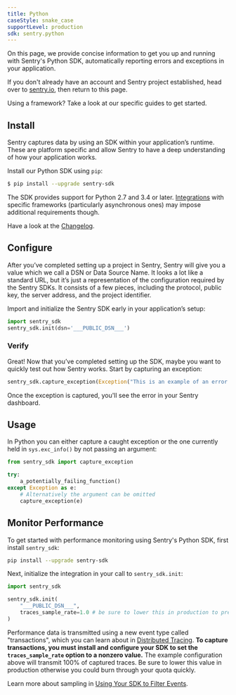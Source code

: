 ```yaml
---
title: Python
caseStyle: snake_case
supportLevel: production
sdk: sentry.python
---
```


On this page, we provide concise information to get you up and running with Sentry's Python SDK, automatically reporting errors and exceptions in your application.

<Note><markdown>

If you don't already have an account and Sentry project established, head over to [sentry.io](https://sentry.io/signup/), then return to this page.

</markdown></Note>

Using a framework? Take a look at our specific guides to get started.

<GuideGrid platform="python" />

## Install

Sentry captures data by using an SDK within your application’s runtime. These are platform specific and allow Sentry to have a deep understanding of how your application works.

Install our Python SDK using `pip`:

```bash
$ pip install --upgrade sentry-sdk
```

The SDK provides support for Python 2.7 and 3.4 or later. [Integrations](#integrations) with specific frameworks (particularly asynchronous ones) may impose additional requirements though.

<Alert level="info" title="Upgrading the SDK and want to understand what's new?"><markdown>

Have a look at the [Changelog](https://github.com/getsentry/sentry-python/releases).

</markdown></Alert>

## Configure

After you’ve completed setting up a project in Sentry, Sentry will give you a value which we call a DSN or Data Source Name. It looks a lot like a standard URL, but it’s just a representation of the configuration required by the Sentry SDKs. It consists of a few pieces, including the protocol, public key, the server address, and the project identifier.

Import and initialize the Sentry SDK early in your application’s setup:

```python
import sentry_sdk
sentry_sdk.init(dsn='___PUBLIC_DSN___')
```

### Verify

Great! Now that you’ve completed setting up the SDK, maybe you want to quickly test out how Sentry works. Start by capturing an exception:

```python
sentry_sdk.capture_exception(Exception("This is an example of an error message."))
```

Once the exception is captured, you'll see the error in your Sentry dashboard.

## Usage

In Python you can either capture a caught exception or the one currently held in `sys.exc_info()` by not passing an argument:

```python
from sentry_sdk import capture_exception

try:
    a_potentially_failing_function()
except Exception as e:
    # Alternatively the argument can be omitted
    capture_exception(e)
```

## Monitor Performance

To get started with performance monitoring using Sentry's Python SDK, first install `sentry_sdk`:

```bash
pip install --upgrade sentry-sdk
```


Next, initialize the integration in your call to `sentry_sdk.init`:

```python
import sentry_sdk

sentry_sdk.init(
    "___PUBLIC_DSN___",
    traces_sample_rate=1.0 # be sure to lower this in production to prevent quota issues
)
```

Performance data is transmitted using a new event type called "transactions", which you can learn about in [Distributed Tracing](/performance-monitoring/distributed-tracing/#traces-transactions-and-spans). **To capture transactions, you must install and configure your SDK to set the `traces_sample_rate` option to a nonzero value.** The example configuration above will transmit 100% of captured traces. Be sure to lower this value in production otherwise you could burn through your quota quickly.

Learn more about sampling in [Using Your SDK to Filter Events](/error-reporting/configuration/filtering/).